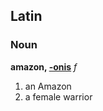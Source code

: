 ==Latin==
===Noun===
'''amazon, [[Wiktionary Appendix:Latin third declension|-onis]]''' ''f''

#an Amazon
#a female warrior